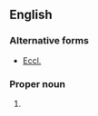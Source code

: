 {{also|Eccles}}
==English==

===Alternative forms===
* [[Eccl.]]

===Proper noun===
{{en-proper noun}}

# {{abbreviation of|Ecclesiastes|lang=en}}